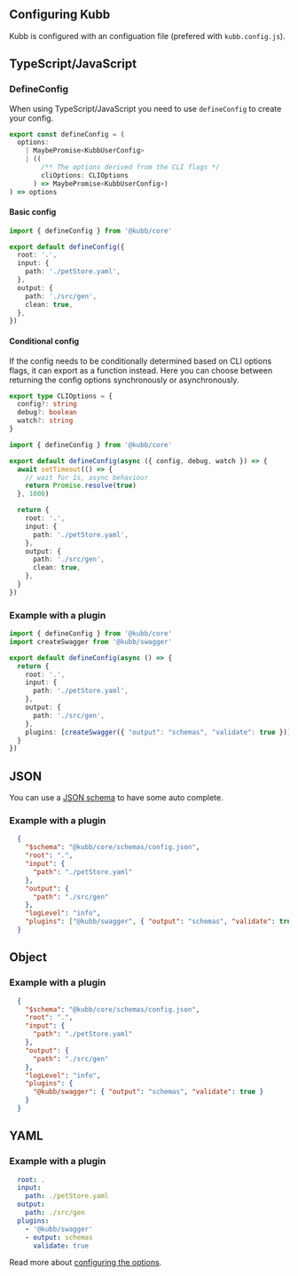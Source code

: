 
## Configuring Kubb
Kubb is configured with an configuation file (prefered with `kubb.config.js`).

## TypeScript/JavaScript

### DefineConfig

When using TypeScript/JavaScript you need to use `defineConfig` to create your config.

```typescript filename="Type of defineConfig" copy
export const defineConfig = (
  options:
    | MaybePromise<KubbUserConfig>
    | ((
        /** The options derived from the CLI flags */
        cliOptions: CLIOptions
      ) => MaybePromise<KubbUserConfig>)
) => options
```

#### Basic config

```typescript copy
import { defineConfig } from '@kubb/core'

export default defineConfig({
  root: '.',
  input: {
    path: './petStore.yaml',
  },
  output: {
    path: './src/gen',
    clean: true,
  },
})
```

#### Conditional config

If the config needs to be conditionally determined based on CLI options flags, it can export as a function instead.
Here you can choose between returning the config options synchronously or asynchronously.

``` typescript filename="CLI options flags"
export type CLIOptions = {
  config?: string
  debug?: boolean
  watch?: string
}
```

```typescript copy
import { defineConfig } from '@kubb/core'

export default defineConfig(async ({ config, debug, watch }) => {
  await setTimeout(() => {
    // wait for 1s, async behaviour
    return Promise.resolve(true)
  }, 1000)

  return {
    root: '.',
    input: {
      path: './petStore.yaml',
    },
    output: {
      path: './src/gen',
      clean: true,
    },
  }
})
```

### Example with a plugin

```typescript filename="kubb.config.js" copy
import { defineConfig } from '@kubb/core'
import createSwagger from '@kubb/swagger'

export default defineConfig(async () => {
  return {
    root: '.',
    input: {
      path: './petStore.yaml',
    },
    output: {
      path: './src/gen',
    },
    plugins: [createSwagger({ "output": "schemas", "validate": true })],
  }
})
```

## JSON

You can use a [JSON schema](https://github.com/kubb-project/kubb/blob/main/packages/core/schemas/config.json) to have some auto complete.

### Example with a plugin

```json filename=".kubbrc.json" copy
  {
    "$schema": "@kubb/core/schemas/config.json",
    "root": ".",
    "input": {
      "path": "./petStore.yaml"
    },
    "output": {
      "path": "./src/gen"
    },
    "logLevel": "info",
    "plugins": ["@kubb/swagger", { "output": "schemas", "validate": true }]
  } 
```


## Object

### Example with a plugin

```json filename=".kubbrc.json" copy
  {
    "$schema": "@kubb/core/schemas/config.json",
    "root": ".",
    "input": {
      "path": "./petStore.yaml"
    },
    "output": {
      "path": "./src/gen"
    },
    "logLevel": "info",
    "plugins": {
      "@kubb/swagger": { "output": "schemas", "validate": true }
    }
  } 
```

## YAML

### Example with a plugin

```yaml filename=".kubbrc" copy
  root: .
  input:
    path: ./petStore.yaml
  output:
    path: ./src/gen
  plugins:
    - '@kubb/swagger'
    - output: schemas
      validate: true
```

Read more about [configuring the options](/docs/configuration/options).